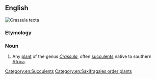{{also|Crassula}}

==English==
[[Image:Crassula tecta.jpg|thumb|''Crassula tecta'']]
{{wikipedia}}
{{wikispecies}}

===Etymology===
{{rfe|lang=en}}

===Noun===
{{en-noun}}

# {{lb|en|botany}} Any [[plant]] of the genus ''[[Crassula]]'', often [[succulent]]s native to southern [[Africa]].

[[Category:en:Succulents]]
[[Category:en:Saxifragales order plants]]